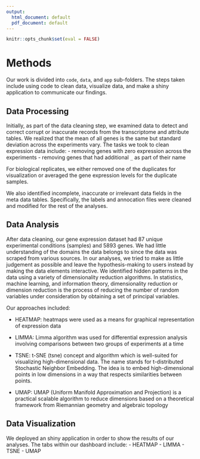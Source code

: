 ```yaml
---
output:
  html_document: default
  pdf_document: default
---
```


```r
knitr::opts_chunk$set(eval = FALSE)
```

# Methods

Our work is divided into `code`, `data`, and `app` sub-folders. The steps taken include using code to clean data, visualize data, and make a shiny application to communicate our findings.

## Data Processing
Initially, as part of the data cleaning step, we examined data to detect and correct corrupt or inaccurate records from the transcriptome and attribute tables. We realized that the mean of all genes is the same but standard deviation across the experiments vary. The tasks we took to clean expression data include: 
- removing genes with zero expression across the experiments
- removing genes that had additional `_` as part of their name

For biological replicates, we either removed one of the duplicates for visualization or averaged the gene expression levels for the duplicate samples.

We also identified incomplete, inaccurate or irrelevant data fields in the meta data tables. Specifically, the labels and annocation files were cleaned and modified for the rest of the analyses.

## Data Analysis

After data cleaning, our gene expression dataset had 87 unique experimental conditions (samples) and 5893 genes. We had little understanding of the domains the data belongs to since the data was scraped from various sources. In our analyses, we tried to make as little judgement as possible and leave the hypothesis-making to users instead by making the data elements interactive.
We identified hidden patterns in the data using a variety of dimensionality reduction algorithms. In statistics, machine learning, and information theory, dimensionality reduction or dimension reduction is the process of reducing the number of random variables under consideration by obtaining a set of principal variables. 

Our approaches included: 

- HEATMAP: heatmaps were used as a means for graphical representation of expression data 

- LIMMA: Limma algorithm was used for differential expression analysis involving comparisons between two groups of experiments at a time 

- TSNE: t-SNE (tsne) concept and algorithm which is well-suited for visualizing high-dimensional data. The name stands for t-distributed Stochastic Neighbor Embedding. The idea is to embed high-dimensional points in low dimensions in a way that respects similarities between points.

- UMAP: UMAP (Uniform Manifold Approximation and Projection) is a practical scalable algorithm to reduce dimensions based on a theoretical framework from Riemannian geometry and algebraic topology







## Data Visualization 
We deployed an shiny application in order to show the results of our analyses. The tabs within our dashboard include:
- HEATMAP
- LIMMA
- TSNE
- UMAP



